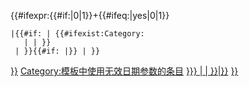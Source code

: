 {{#ifexpr:{{#if:{{NAMESPACE}}|0|1}}+{{#ifeq:{{{onlyarticles|no}}}|yes|0|1}}
 |{{#if:{{{3|}}}<!--
-->|[[Category:{{{2}}}{{{3}}}{{{1}}}|{{{pagename|{{PAGENAME}}}}}]]<!--
-->{{#ifexist:Category:{{{2}}}{{{3}}}{{{1}}}
    |<!--
 -->|[[Category:模板中使用无效日期参数的条目]]<!--
-->}}
  |[[Category:{{#if:{{{5|}}}<!--
            -->|{{{5}}}<!--
            -->|{{{1}}}<!--
           -->}}|{{{pagename|{{PAGENAME}}}}}]]<!--
-->}}{{#if:{{{4|}}}<!--
-->|[[Category:{{{4}}}|{{{pagename|{{PAGENAME}}}}}]]}}<!--
   -->|<!--
  -->}}<noinclude>
{{documentation}}
</noinclude>